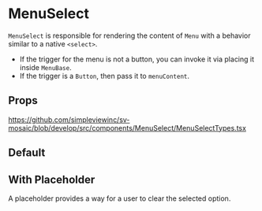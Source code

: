
<Meta title="Components|MenuSelect/Readme"/>

# MenuSelect

`MenuSelect` is responsible for rendering the content of `Menu` with a behavior similar to a native `<select>`.

* If the trigger for the menu is not a button, you can invoke it via placing it inside `MenuBase`.
* If the trigger is a `Button`, then pass it to `menuContent`.

## Props

https://github.com/simpleviewinc/sv-mosaic/blob/develop/src/components/MenuSelect/MenuSelectTypes.tsx

## Default

<Preview withSource="none">
	<stories.example/>
</Preview>

## With Placeholder

A placeholder provides a way for a user to clear the selected option.

<Preview withSource="none">
	<stories.withPlaceholder/>
</Preview>